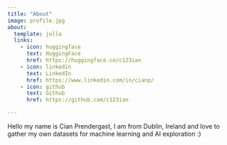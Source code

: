 ```yaml
---
title: "About"
image: profile.jpg
about:
  template: jolla
  links:
    - icon: huggingface
      text: HuggingFace
      href: https://huggingface.co/c123ian
    - icon: linkedin
      text: LinkedIn
      href: https://www.linkedin.com/in/cianp/
    - icon: github
      text: Github
      href: https://github.com/c123ian

---
```


Hello my name is Cian Prendergast, I am from Dublin, Ireland and love to gather my own datasets for machine learning and AI exploration :)
